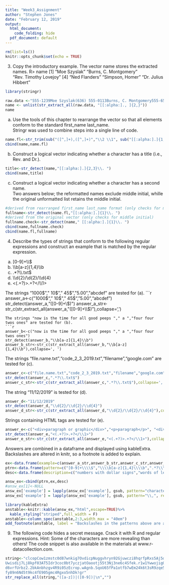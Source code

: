 ---
title: "Week3_Assignment"
author: "Stephen Jones"
date: "February 12, 2019"
output:
  html_document:
    code_folding: hide
  pdf_document: default
---

```{r setup, include=FALSE}
rm(list=ls())
knitr::opts_chunk$set(echo = TRUE)
```
3. Copy the introductory example. The vector name stores the extracted names.
R> name
[1] "Moe Szyslak" "Burns, C. Montgomery" "Rev. Timothy Lovejoy"
[4] "Ned Flanders" "Simpson, Homer" "Dr. Julius Hibbert"

```{r message=FALSE, warning=FALSE}
library(stringr)

raw.data <-"555-1239Moe Szyslak(636) 555-0113Burns, C. Montgomery555-6542Rev. Timothy Lovejoy555 8904Ned Flanders636-555-3226Simpson, Homer5553642Dr. Julius Hibbert"
name <- unlist(str_extract_all(raw.data, "[[:alpha:]., ]{2,}"))
name
```
(a) Use the tools of this chapter to rearrange the vector so that all elements conform to
the standard first_name last_name.  
Stringr was used to combine steps into a single line of code.
```{r message=FALSE, warning=FALSE}
name.fl<-str_trim(sub("([^,]+),([^,]+)","\\2 \\1", sub("[[:alpha:].]{1,3}\\. ","",name)))
cbind(name,name.fl)
```

(b) Construct a logical vector indicating whether a character has a title (i.e., Rev. and
Dr.).
```{r warning=FALSE, message=FALSE}
title<-str_detect(name,"[[:alpha:].]{2,3}\\. ")
cbind(name,title)

```

(c) Construct a logical vector indicating whether a character has a second name.  
Two answers below; the reformatted names exclude middle initial, whille the original unformatted list retains the middle initial.
```{r message=FALSE, warning=FALSE}
#derived from rearranged first_name last_name format (only checks for middle initial)
fullname<-str_detect(name.fl,"[[:alpha:].]{1}\\. ")
#derived from the original vector (only checks for middle initial)
fullname.check<-str_detect(name," [[:alpha:].]{1}\\. ")
cbind(name,fullname.check)
cbind(name.fl,fullname)
```


4. Describe the types of strings that conform to the following regular expressions and
construct an example that is matched by the regular expression.
(a) [0-9]+\\\\$
(b) \\\\b[a-z]{1,4}\\\\b
(c) .*?\\\\.txt$
(d) \\\\d{2}/\\d{2}/\\\\d{4}
(e) <(.+?)>.+?</\\\\1>

The strings "1000$"," 10$"," 45$","5.00","abcdef" are tested for (a).
```{r message=FALSE, warning=FALSE}
answer_a<-c("1000$"," 10$"," 45$","5.00","abcdef")
str_detect(answer_a,"([0-9]+\\$)")
answer_a_str<-str_c(str_extract_all(answer_a,"([0-9]+\\$)"),collapse=', ')
```
The strings "now is the time for all good peeps "," a ","four four twos ones" are tested for (b).
```{r message=FALSE, warning=FALSE}
answer_b<-c("now is the time for all good peeps "," a ","four four twos ones")
str_detect(answer_b,"\\b[a-z]{1,4}\\b")
answer_b_str<-str_c(str_extract_all(answer_b,"\\b[a-z]{1,4}\\b"),collapse=', ')
```
The strings "file.name.txt","code_2_3_2019.txt","filename","google.com" are tested for (c).
```{r message=FALSE, warning=FALSE}
answer_c<-c("file.name.txt","code_2_3_2019.txt","filename","google.com")
str_detect(answer_c,".*?\\.txt$")
answer_c_str<-str_c(str_extract_all(answer_c,".*?\\.txt$"),collapse=', ')
```
The string "11/12/2019" is tested for (d).
```{r message=FALSE, warning=FALSE}
answer_d<-"11/12/2019"
str_detect(answer_d,"\\d{2}/\\d{2}/\\d{4}")
answer_d_str<-str_c(str_extract_all(answer_d,"\\d{2}/\\d{2}/\\d{4}"),collapse=', ')
```
Strings containing HTML tags are tested for (e).
```{r message=FALSE, warning=FALSE}
answer_e<-c("<div>paragraph or graphic</div>","<p>paragraph</p>", "<div>The cat jumped over the moon. The dog quickly followed. The mouse just chilled.</div>")
str_detect(answer_e,"<(.+?)>.+?</\\1>")
answer_e_str<-str_c(str_extract_all(answer_e,"<(.+?)>.+?</\\1>"),collapse=', ')
```

Answers are combined in a dataframe and displayed using kableExtra. Backslashes are altered in knitr, so a footnote is added to explain.
```{r message=FALSE, warning=FALSE}
ex<-data.frame(example=c(answer_a_str,answer_b_str,answer_c_str,answer_d_str,answer_e_str))
ptrn<-data.frame(pattern=c("[0-9]+\\\\$","\\\\b[a-z]{1,4}\\\\b",".*?\\\\.txt$","\\\\d{2}/\\\\d{2}/\\\\d{4}","<(.+?)>.+?</\\\\1>"))
desc<-data.frame(description=c("numbers with dollar signs","words of length 1 to 4","file names ending in .txt","dates in format ##/##/####","text wrapped in html tags"))

answ_ex<-cbind(ptrn,ex,desc)
#answ_ex[1]<-NULL
answ_ex['example'] = lapply(answ_ex['example'], gsub, pattern="character[(]0[)]|c[(]|[)]|[\"]", replacement='')
answ_ex['example'] = lapply(answ_ex['example'], gsub, pattern="\\,", replacement="")

library(kableExtra)
anstable<-knitr::kable(answ_ex,"html",escape=TRUE)%>%
  kable_styling("striped",full_width = F)
anstable<-column_spec(anstable,2:3,width_max = "40em")
add_footnote(anstable, label = "Backslashes in the patterns above are actually doubled")
```
9. The following code hides a secret message. Crack it with R and regular expressions.
Hint: Some of the characters are more revealing than others! The code snippet is also
available in the materials at www.r-datacollection.com.

```{r message=FALSE,warning=FALSE}
string<-"clcopCow1zmstc0d87wnkig7OvdicpNuggvhryn92Gjuwczi8hqrfpRxs5Aj5dwpn0Tanwo
Uwisdij7Lj8kpf03AT5Idr3coc0bt7yczjatOaootj55t3Nj3ne6c4Sfek.r1w1YwwojigO
d6vrfUrbz2.2bkAnbhzgv4R9i05zEcrop.wAgnb.SqoU65fPa1otfb7wEm24k6t3sR9zqe5
fy89n6Nd5t9kc4fE905gmc4Rgxo5nhDk!gr"
str_replace_all(string,"([a-z])|([0-9])|\n","")
```
